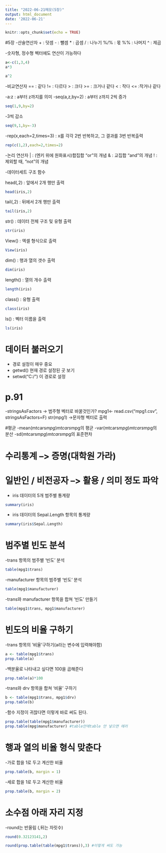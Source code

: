 ```yaml
---
title: "2022-06-21메모(5장)"
output: html_document
date: '2022-06-21'
---
```


```r
knitr::opts_chunk$set(echo = TRUE)
```

#5장
-산술연산자
+ : 덧셈
- : 뺄셈
* : 곱셈
/ : 나누기
%/% : 몫
%% : 나머지
^ : 제곱

-숫자형, 정수형 벡터에도 연산이 가능하다
```r
a<-c(1,3,4)
a*3
```
```r
a^2
```

-비교연산자
== : 같다
!= : 다르다
> : 크다
>= : 크거나 같다
< : 작다
<= :작거나 같다

-a:z : a부터 z까지를 의미
-seq(a,z,by=2) : a부터 z까지 2씩 증가
```r
seq(1,9,by=2)
```
-3씩 감소
```r
seq(9,1,by=-3)
```

-rep(x,each=2,times=3) : x를 각각 2번 반복하고, 그  결과를 3번 반복출력
```r
rep(c(1,2),each=2,times=2)
```

-논리 연산자
| : (엔키 위에 원화표시)합집합 "or"의 개념
& : 교집합 "and"의 개념
! : 제외할 때, "not"의 개념

-데이터세트 구조 함수







head(,2) : 앞에서 2개 행만 출력
```r
head(iris,2)
```
tail(,2) : 뒤에서 2개 행만 출력
```r
tail(iris,2)
```
str() : 데이터 전체 구조 및 유형 출력
```r
str(iris)
```
View() : 엑셀 형식으로 출력
```r
View(iris)
```
dim() : 행과 열의 갯수 출력
```r
dim(iris)
```
length() : 열의 개수 출력
```r
length(iris)
```
class() : 유형 출력
```r
class(iris)
```
ls() : 벡터 이름을 출력
```r
ls(iris)
```

# 데이터 불러오기
- 경로 설정이 매우 중요
- getwd() 현재 경로 설정된 곳 보기
- setwd("C:/") 이 경로로 설정


# p.91

-stringsAsFactors -> 범주형 벡터로 바꿀것인가?
mpg1<- read.csv("mpg1.csv", stringsAsFactors=F)
str(mpg1)
->문자형 벡터로 출력


#평균
-mean(mtcars$mpg) mtcars$mpg의 평균
-var(mtcars$mpg) mtcars$mpg의 분산
-sd(mtcars$mpg) mtcars$mpg의 표준편차


# 수리통계 --> 증명(대학원 가라)
# 일반인 / 비전공자 --> 활용 / 의미 정도 파악


- iris 데이터의 5개 범주별 통계량
```r
summary(iris)
```
- iris 데이터의 Sepal.Length 항목의 통계량
```r
summary(iris$Sepal.Length)
```


# 범주별 빈도 분석

-trans 항목의 범주별 '빈도' 분석
```r
table(mpg1$trans)
```
-manufacturer 항목의 범주별 '빈도' 분석
```r
table(mpg1$manufacturer)
```

-trans와 manufacturer 항목을 합쳐 '빈도' 만들기
```r
table(mpg1$trans, mpg1$manufacturer)
```

# 빈도의 비율 구하기
-trans 항목의 '비율'구하기(a라는 변수에 입력해야함)
```r
a <- table(mpg1$trans)
prop.table(a)
```
-백분율로 나타내고 싶다면 100을 곱해준다
```r
prop.table(a)*100
```
-trans와 drv 항목을 합쳐 '비율' 구하기
```r
b <- table(mpg1$trans, mpg1$drv)
prop.table(b)
```
-함수 지정이 귀찮다면 이렇게 바로 써도 된다.
 
```r
prop.table(table(mpg1$manufacturer))
prop.table(mpg$manufacturer) #table안에table 안 넣으면 에러
```

# 행과 열의 비율 형식 맞춘다
-가로 합을 1로 두고 계산한 비율
```r
prop.table(b, margin = 1)
```
-세로 합을 1로 두고 계산한 비율
```r
prop.table(b, margin = 2)
```


# 소수점 아래 자리 지정
-round는 반올림
(,뒤는 자릿수)
```r
round(0.32123141,2)
```
```r
round(prop.table(table(mpg1$trans)),3) #이렇게 써도 가능
```
